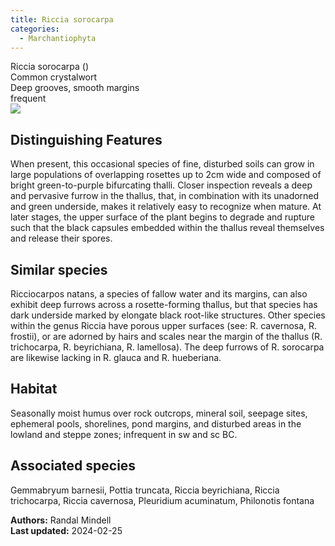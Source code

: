 ```yaml
---
title: Riccia sorocarpa
categories:
  - Marchantiophyta
---
```


<div class="info-panel">
 <div class="info-top">
  <div class="taxon-scientific"><span class="taxon-name">Riccia sorocarpa</span> <span class="taxon-authority"></span> <span class="taxon-family">()</span></div>
  <div class="taxon-common">Common crystalwort</div>
 </div>
 <div class="info-bottom">
  <div class="taxon-qnd">Deep grooves, smooth margins</div>
  <div class="taxon-abundance">frequent</div>
 </div>
</div>

<div class="tab-index">
 <div class="tab-microscope"><img src="../img/bryo guide microscope.png"/></div>
</div>

## Distinguishing Features

When present, this occasional species of fine, disturbed soils can grow in large populations of overlapping rosettes up to 2cm wide and composed of bright green-to-purple bifurcating thalli. Closer inspection reveals a deep and pervasive furrow in the thallus, that, in combination with its unadorned and green underside, makes it relatively easy to recognize when mature. At later stages, the upper surface of the plant begins to degrade and rupture such that the black capsules embedded within the thallus reveal themselves and release their spores.

## Similar species

Ricciocarpos natans, a species of fallow water and its margins, can also exhibit deep furrows across a rosette-forming thallus, but that species has dark underside marked by elongate black root-like structures. Other species within the genus Riccia have porous upper surfaces (see: R. cavernosa, R. frostii), or are adorned by hairs and scales near the margin of the thallus (R. trichocarpa, R. beyrichiana, R. lamellosa). The deep furrows of R. sorocarpa are likewise lacking in R. glauca and R. hueberiana.

## Habitat

Seasonally moist humus over rock outcrops, mineral soil, seepage sites, ephemeral pools, shorelines, pond margins, and disturbed areas in the lowland and steppe zones; infrequent in sw and sc BC.

## Associated species

Gemmabryum barnesii, Pottia truncata, Riccia beyrichiana, Riccia trichocarpa, Riccia cavernosa, Pleuridium acuminatum, Philonotis fontana

<div class="taxon-footer">
 <div class="taxon-authors"><b>Authors:</b> <span>Randal Mindell</span></div>
 <div class="taxon-update"><b>Last updated:</b> <span>2024-02-25</span></div>
</div>

